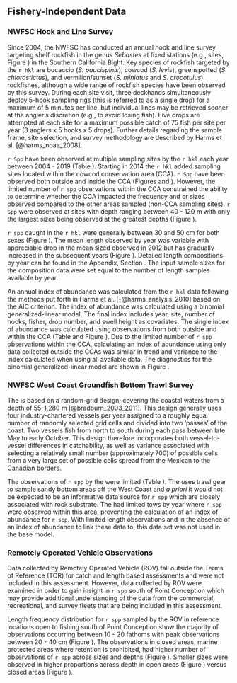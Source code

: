 ## Fishery-Independent Data

### NWFSC Hook and Line Survey

Since 2004, the NWFSC has conducted an annual hook and line survey targeting shelf rockfish in the genus *Sebastes* at fixed stations (e.g., sites, Figure \ref{fig:hkl-sites}) in the Southern California Bight. Key species of rockfish targeted by the `r hkl` are bocaccio (*S. paucispinis*), cowcod (*S. levis*), greenspotted (*S. chlorostictus*), and vermilion/sunset (*S. miniatus* and *S. crocotulus*) rockfishes, although a wide range of rockfish species have been observed by this survey. During each site visit, three deckhands simultaneously deploy 5-hook sampling rigs (this is referred to as a single drop) for a maximum of 5 minutes per line, but individual lines may be retrieved sooner at the angler's discretion (e.g., to avoid losing fish). Five drops are attempted at each site for a maximum possible catch of 75 fish per site per year (3 anglers x 5 hooks x 5 drops). Further details regarding the sample frame, site selection, and survey methodology are described by Harms et al. [@harms_noaa_2008]. 

`r Spp` have been observed at multiple sampling sites by the `r hkl` each year between 2004 - 2019 (Table \ref{tab:hkl-len}). Starting in 2014 the `r hkl` added sampling sites located within the cowcod conservation area (CCA). `r Spp` have been observed both outside and inside the CCA (Figures \ref{fig:hkl-site-ob} and \ref{fig:hkl-cca}).  However, the limited number of `r spp` observations within the CCA constrained the ability to determine whether the CCA impacted the frequency and or sizes observed compared to the other areas sampled (non-CCA sampling sites). `r Spp` were observed at sites with depth ranging between 40 - 120 m with only the largest sizes being observed at the greatest depths (Figure \ref{fig:hkl-len-dep}).

`r spp` caught in the `r hkl` were generally between 30 and 50 cm for both sexes (Figure \ref{fig:hkl-len-data}). The mean length observed by year was variable with appreciable drop in the mean sized observed in 2012 but has gradually increased in the subsequent years (Figure \ref{fig:mean-hkl-len-data}). Detailed length compositions by year can be found in the Appendix, Section \ref{length-data}. The input sample sizes for the composition data were set equal to the number of length samples available by year. 

An annual index of abundance was calculated from the `r hkl` data following the methods put forth in Harms et al. [-@harms_analysis_2010] based on the AIC criterion. The index of abundance was calculated using a binomial generalized-linear model. The final index includes year, site, number of hooks, fisher, drop number, and swell height as covariates.  The single index of abundance was calculated using observations from both outside and within the CCA (Table \ref{tab:hkl-index-vals} and Figure \ref{fig:hkl-index}). Due to the limited number of `r spp` observations within the CCA, calculating an index of abundance using only data collected outside the CCAs was similar in trend and variance to the index calculated when using all available data. The diagnostics for the binomial generalized-linear model are shown in Figure \ref{fig:hkl-diag}. 


### NWFSC West Coast Groundfish Bottom Trawl Survey

The \gls{s-wcgbt} is based on a random-grid design; covering the coastal waters from a depth of 55-1,280 m [@bradburn_2003_2011]. This design generally uses four industry-chartered vessels per year assigned to a roughly equal number of randomly selected grid cells and divided into two 'passes' of the coast. Two vessels fish from north to south during each pass between late May to early October. This design therefore incorporates both vessel-to-vessel differences in catchability, as well as variance associated with selecting a relatively small number (approximately 700) of possible cells from a very large set of possible cells spread from the Mexican to the Canadian borders.

The observations of `r spp` by the \gls{s-wcgbt} were limited (Table \ref{tab:wcgbts-len}). The \gls{s-wcgbt} uses trawl gear to sample sandy bottom areas off the West Coast and _a priori_ it would not be expected to be an informative data source for `r spp` which are closely associated with rock substrate. The \gls{s-wcgbt} had  limited tows by year where `r spp` were observed within this area, preventing the calculation of an index of abundance for `r spp`. With limited length observations and in the absence of an index of abundance to link these data to, this data set was not used in the base model.

### Remotely Operated Vehicle Observations

Data collected by Remotely Operated Vehicle (ROV) fall outside the Terms of Reference (TOR) for catch and length based assessments and were not included in this assessment.  However, data collected by ROV were examined in order to gain insight in `r spp` south of Point Conception which may provide additional understanding of the data from the commercial, recreational, and survey fleets that are being included in this assessment. 

Length frequency distribution for `r spp` sampled by the ROV in reference locations open to fishing south of Point Conception show the majority of observations occurring between 10 - 20 fathoms with peak observations between 20 - 40 cm (Figure \ref{fig:rov-open}). The observations in closed areas, marine protected areas where retention is prohibited, had higher number of observations of `r spp` across sizes and depths (Figure \ref{fig:rov-mpa}). Smaller sizes were observed in higher proportions across depth in open areas (Figure \ref{fig:rov-percent-open}) versus closed areas (Figure \ref{fig:rov-percent-mpa}). 




